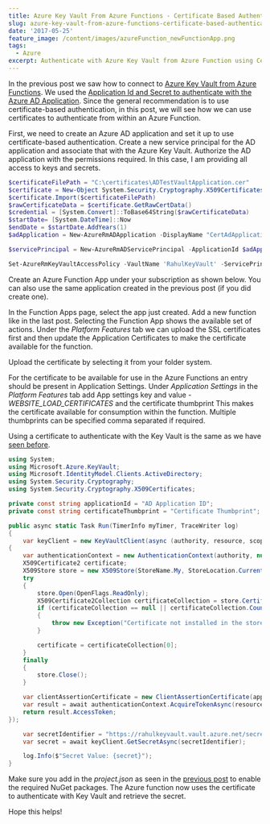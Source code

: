 ```yaml
---
title: Azure Key Vault From Azure Functions - Certificate Based Authentication
slug: azure-key-vault-from-azure-functions-certificate-based-authentication
date: '2017-05-25'
feature_image: /content/images/azureFunction_newFunctionApp.png
tags:
  - Azure
excerpt: Authenticate with Azure Key Vault from Azure Function using Certificates
---
```

In the previous post we saw how to connect to [Azure Key Vault from Azure Functions](/blog/azure-key-vault-from-azure-functions/). We used the [Application Id and Secret to authenticate with the Azure AD Application](/blog/authenticating-a-client-application-with-azure-key-vault/). Since the general recommendation is to use certificate-based authentication, in this post, we will see how we can use certificates to authenticate from within an Azure Function.

First, we need to create an Azure AD application and set it up to use certificate-based authentication. Create a new service principal for the AD application and associate that with the Azure Key Vault. Authorize the AD application with the permissions required. In this case, I am providing all access to keys and secrets.

```powershell
$certificateFilePath = "C:\certificates\ADTestVaultApplication.cer"
$certificate = New-Object System.Security.Cryptography.X509Certificates.X509Certificate2
$certificate.Import($certificateFilePath)
$rawCertificateData = $certificate.GetRawCertData()
$credential = [System.Convert]::ToBase64String($rawCertificateData)
$startDate= [System.DateTime]::Now
$endDate = $startDate.AddYears(1)
$adApplication = New-AzureRmADApplication -DisplayName "CertAdApplication" -HomePage  "http://www.test.com" -IdentifierUris "http://www.test.com" -CertValue $credential  -StartDate $startDate -EndDate $endDate

$servicePrincipal = New-AzureRmADServicePrincipal -ApplicationId $adApplication.ApplicationId

Set-AzureRmKeyVaultAccessPolicy -VaultName 'RahulKeyVault' -ServicePrincipalName $servicePrincipal.ServicePrincipalNames[0] -PermissionsToSecrets all -PermissionToKeys all

```

Create an Azure Function App under your subscription as shown below. You can also use the same application created in the previous post (if you did create one).

<ImageCard src="/content/images/azureFunction_newFunctionApp.png" alt="Azure Function New App" />

In the Function Apps page, select the app just created. Add a new function like in the last post. Selecting the Function App shows the available set of actions. Under the _Platform Features_ tab we can upload the SSL certificates first and then update the Application Certificates to make the certificate available for the function.

<ImageCard src="/content/images/azureFunction_PlatformFeatures.png" alt="Azure Function Platform Features" />

Upload the certificate by selecting it from your folder system.

<ImageCard src="/content/images/azureFunction_addCertificate.png" alt="Azure Function Upload Certificate" />

For the certificate to be available for use in the Azure Functions an entry should be present in Application Settings. Under _Application Settings_ in the _Platform Features_ tab add App settings key and value - _WEBSITE\_LOAD\_CERTIFICATES_ and the certificate thumbprint This makes the certificate available for consumption within the function. Multiple thumbprints can be specified comma separated if required.

<ImageCard src="/content/images/azureFunction_AppSetting.png" alt="Azure Function Certificates App Settings" />

Using a certificate to authenticate with the Key Vault is the same as we have [seen before](/blog/authenticating-a-client-application-with-azure-key-vault/).

```csharp
using System;
using Microsoft.Azure.KeyVault;
using Microsoft.IdentityModel.Clients.ActiveDirectory;
using System.Security.Cryptography;
using System.Security.Cryptography.X509Certificates;

private const string applicationId = "AD Application ID";
private const string certificateThumbprint = "Certificate Thumbprint";

public async static Task Run(TimerInfo myTimer, TraceWriter log)
{
    var keyClient = new KeyVaultClient(async (authority, resource, scope) =>
{
    var authenticationContext = new AuthenticationContext(authority, null);
    X509Certificate2 certificate;
    X509Store store = new X509Store(StoreName.My, StoreLocation.CurrentUser);
    try
    {
        store.Open(OpenFlags.ReadOnly);
        X509Certificate2Collection certificateCollection = store.Certificates.Find(X509FindType.FindByThumbprint, certificateThumbprint, false);
        if (certificateCollection == null || certificateCollection.Count == 0)
        {
            throw new Exception("Certificate not installed in the store");
        }

        certificate = certificateCollection[0];
    }
    finally
    {
        store.Close();
    }

    var clientAssertionCertificate = new ClientAssertionCertificate(applicationId, certificate);
    var result = await authenticationContext.AcquireTokenAsync(resource, clientAssertionCertificate);
    return result.AccessToken;
});

    var secretIdentifier = "https://rahulkeyvault.vault.azure.net/secrets/mySecretName";
    var secret = await keyClient.GetSecretAsync(secretIdentifier);

    log.Info($"Secret Value: {secret}");
}

```

Make sure you add in the _project.json_ as seen in the [previous post](/blog/azure-key-vault-from-azure-functions/) to enable the required NuGet packages. The Azure function now uses the certificate to authenticate with Key Vault and retrieve the secret.

Hope this helps!

